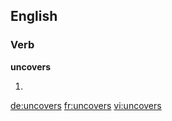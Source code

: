 
==English==

===Verb===
'''uncovers'''

# {{en-third-person singular of|uncover}}

[[de:uncovers]]
[[fr:uncovers]]
[[vi:uncovers]]